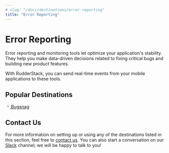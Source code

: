 ```yaml
---
# slug: "/docs/destinations/error-reporting"
title: "Error Reporting"
---
```


# Error Reporting

Error reporting and monitoring tools let optimize your application's stability. They help you make data-driven decisions related to fixing critical bugs and building new product features.

With RudderStack, you can send real-time events from your mobile applications to these tools.

## Popular Destinations

<!--{% page-ref page="bugsnag.md" %}-->

<a class="pageRef" href="bugsnag/">
  <div class="pageRefInner">
    <span class="pageRefArrow">
      <svg
        preserveAspectRatio="xMidYMid meet"
        height="1em"
        width="1em"
        fill="none"
        xmlns="http://www.w3.org/2000/svg"
        viewBox="0 0 24 24"
        strokeWidth="2"
        strokeLinecap="round"
        strokeLinejoin="round"
        stroke="currentColor"
        class="rightRefArrow"
      >
        <g>
          <line x1="5" y1="12" x2="19" y2="12"></line>
          <polyline points="12 5 19 12 12 19"></polyline>
        </g>
      </svg>
    </span>
    <span class="mainRefText">
      Bugsnag
    </span>
  </div>
</a>

## Contact Us

For more information on setting up or using any of the destinations listed in this section, feel free to [contact us](mailto:%20docs@rudderstack.com). You can also start a conversation on our [Slack](https://rudderstack.com/join-rudderstack-slack-community) channel; we will be happy to talk to you!
